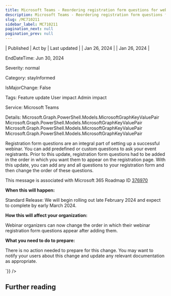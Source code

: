 ```yaml
---
title: Microsoft Teams - Reordering registration form questions for webinars
description: Microsoft Teams - Reordering registration form questions for webinars
slug: /MC710211
sidebar_label: MC710211
pagination_next: null
pagination_prev: null
---
```



| Published | Act by | Last updated |
| Jan 26, 2024 |  | Jan 26, 2024 |

EndDateTime: Jun 30, 2024

Severity: normal

Category: stayInformed

IsMajorChange: False

Tags: Feature update User impact Admin impact

Service: Microsoft Teams

Details: Microsoft.Graph.PowerShell.Models.MicrosoftGraphKeyValuePair Microsoft.Graph.PowerShell.Models.MicrosoftGraphKeyValuePair Microsoft.Graph.PowerShell.Models.MicrosoftGraphKeyValuePair Microsoft.Graph.PowerShell.Models.MicrosoftGraphKeyValuePair

<div dangerouslySetInnerHTML={{__html:`
<p>Registration form questions are an integral part of setting up a successful webinar. You can add predefined or custom questions to ask your event registrants. Prior to this update, registration form questions had to be added in the order in which you want them to appear on the registration page. With this update, you can add any and all questions to your registration form and then change the order of these questions.&nbsp;<br></p><p>This message is associated with Microsoft 365 Roadmap ID <a href="https://www.microsoft.com/microsoft-365/roadmap?filters=&amp;searchterms=376970" target="_blank">376970</a></p><p><b>When this will happen:</b></p><p>Standard Release: We will begin rolling out late February 2024 and expect to complete by early March 2024.</p><p><b>How this will affect your organization:</b></p><p>Webinar organizers can now change the order in which their webinar registration form questions appear after adding them.&nbsp;</p><p><b>What you need to do to prepare:</b></p><p>There is no action needed to prepare for this change. You may want to notify your users about this change and update any relevant documentation as appropriate.</p>
`}} />

## Further reading
